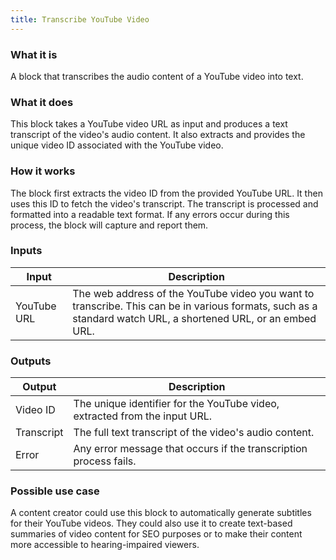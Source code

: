 ```yaml
---
title: Transcribe YouTube Video
---
```


### What it is
A block that transcribes the audio content of a YouTube video into text.

### What it does
This block takes a YouTube video URL as input and produces a text transcript of the video's audio content. It also extracts and provides the unique video ID associated with the YouTube video.

### How it works
The block first extracts the video ID from the provided YouTube URL. It then uses this ID to fetch the video's transcript. The transcript is processed and formatted into a readable text format. If any errors occur during this process, the block will capture and report them.

### Inputs
| Input | Description |
|-------|-------------|
| YouTube URL | The web address of the YouTube video you want to transcribe. This can be in various formats, such as a standard watch URL, a shortened URL, or an embed URL. |

### Outputs
| Output | Description |
|--------|-------------|
| Video ID | The unique identifier for the YouTube video, extracted from the input URL. |
| Transcript | The full text transcript of the video's audio content. |
| Error | Any error message that occurs if the transcription process fails. |

### Possible use case
A content creator could use this block to automatically generate subtitles for their YouTube videos. They could also use it to create text-based summaries of video content for SEO purposes or to make their content more accessible to hearing-impaired viewers.

